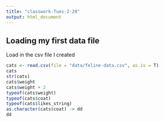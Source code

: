 ```yaml
---
title: "classwork-Tues-2-28"
output: html_document
---
```


## Loading my first data file

Load in the csv file I created

```r
cats <- read.csv(file = "data/feline-data.csv", as.is = T)
cats
str(cats)
cats$weight
cats$weight + 2
typeof(cats$weight)
typeof(cats$coat)
typeof(cats$likes_string)
as.character(cats$coat) -> dd
dd
```